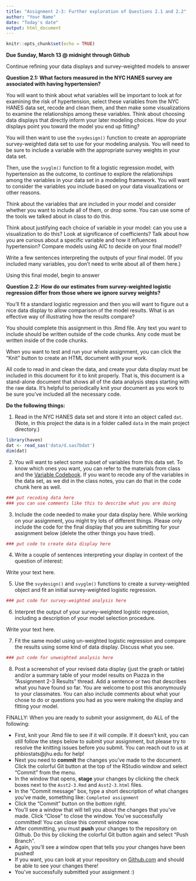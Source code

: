 ```yaml
---
title: "Assignment 2-3: Further exploration of Questions 2.1 and 2.2"
author: "Your Name"
date: "Today's date"
output: html_document
---
```


```r
knitr::opts_chunk$set(echo = TRUE)
```

**Due Sunday, March 13 @ midnight through Github**

Continue refining your data displays and survey-weighted models to answer 

**Question 2.1: What factors measured in the NYC HANES survey are associated with having hypertension?**

You will want to think about what variables will be important to look at for examining the risk of hypertension, select these variables from the NYC HANES data set, recode and clean them, and then make some visualizations to examine the relationships among these variables. Think about choosing data displays that directly inform your later modeling choices. How do your displays point you toward the model you end up fitting? 

You will then want to use the `svydesign()` function to create an appropriate survey-weighted data set to use for your modeling analysis. You will need to be sure to include a variable with the appropriate survey weights in your data set.

Then, use the `svyglm()` function to fit a logistic regression model, with hypertension as the outcome, to continue to explore the relationships among the variables in your data set in a modeling framework. You will want to consider the variables you include based on your data visualizations or other reasons.

Think about the variables that are included in your model and consider whether you want to include all of them, or drop some. You can use some of the tools we talked about in class to do this.

Think about justifying each choice of variable in your model: can you use a visualization to do this? Look at significance of coefficients? Talk about how you are curious about a specific variable and how it influences hypertension? Compare models using AIC to decide on your final model?

Write a few sentences interpreting the outputs of your final model. (If you included many variables, you don't need to write about all of them here.)

Using this final model, begin to answer

**Question 2.2: How do our estimates from survey-weighted logistic regression differ from those where we ignore survey weights?**

You'll fit a standard logistic regression and then you will want to figure out a nice data display to allow comparison of the model results. What is an effective way of illustrating how the results compare?

You should complete this assignment in this .Rmd file.  Any text you want to include should be written outside of the code chunks.  Any code must be written inside of the code chunks.

When you want to test and run your whole assignment, you can click the "Knit" button to create an HTML document with your work.

All code to read in and clean the data, and create your data display must be included in this document for it to knit properly.  That is, this document is a stand-alone document that shows all of the data analysis steps starting with the raw data.  It's helpful to periodically knit your document as you work to be sure you've included all the necessary code.

**Do the following things: **

1. Read in the NYC HANES data set and store it into an object called `dat`.  (Note, in this project the data is in a folder called `data` in the main project directory.)
```r
library(haven)
dat <- read_sas('data/d.sas7bdat')
dim(dat)

```

2. You will want to select some subset of variables from this data set. To know which ones you want, you can refer to the materials from class and the [Variable Codebook](https://med.nyu.edu/departments-institutes/population-health/divisions-sections-centers/epidemiology/sites/default/files/nyc-hanes-datasets-and-resources-public-dataset-codebook.pdf){target="_blank"}. If you want to recode any of the variables in the data set, as we did in the class notes, you can do that in the code chunk here as well.
```r
### put recoding data here
### you can use comments like this to describe what you are doing

```

3. Include the code needed to make your data display here.  While working on your assignment, you might try lots of different things.  Please only include the code for the final display that you are submitting for your assignment below (delete the other things you have tried).
```r
### put code to create data display here

```

4. Write a couple of sentences interpreting your display in context of the question of interest:

Write your text here.


5. Use the `svydesign()` and `svyglm()` functions to create a survey-weighted object and fit an initial survey-weighted logistic regression.

```r
### put code for survey-weighted analysis here

```

6. Interpret the output of your survey-weighted logistic regression, including a description of your model selection procedure.

Write your text here.

7. Fit the same model using un-weighted logistic regression and compare the results using some kind of data display. Discuss what you see.

```r
### put code for unweighted analysis here

```

8. Post a screenshot of your revised data display (just the graph or table) and/or a summary table of your model results on Piazza in the "Assignment 2-3 Results" thread.  Add a sentence or two that describes what you have found so far.  You are welcome to post this anonymously to your classmates. You can also include comments about what your chose to do or questions you had as you were making the display and fitting your model.

FINALLY:  When you are ready to submit your assignment, do ALL of the following:

* First, knit your .Rmd file to see if it will compile.  If it doesn't knit, you can still follow the steps below to submit your assignment, but please try to resolve the knitting issues before you submit.  You can reach out to us at phbiostats@jhu.edu for help!
* Next you need to **commit** the changes you've made to the document.  Click the colorful Git button at the top of the RStudio window and select "Commit" from the menu.
* In the window that opens, **stage** your changes by clicking the check boxes next to the `Asst2-3.Rmd` and `Asst2-3.html` files.
* In the "Commit message" box, type a short description of what changes you've made, something like: `Completed assignment`
* Click the "Commit" button on the bottom right.
* You'll see a window that will tell you about the changes that you've made.  Click "Close" to close the window.  You've successfully committed! You can close this commit window now.
* After committing, you must **push** your changes to the repository on Github.  Do this by clicking the colorful Git button again and select "Push Branch".  
* Again, you'll see a window open that tells you your changes have been pushed!
* If you want, you can look at your repository on [Github.com](https://github.com/) and should be able to see your changes there!  
* You've successfully submitted your assignment :)

